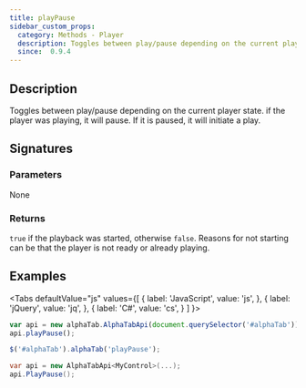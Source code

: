 ```yaml
---
title: playPause
sidebar_custom_props:
  category: Methods - Player
  description: Toggles between play/pause depending on the current player state.
  since:  0.9.4
---
```


<SinceBadge since="0.9.4" />


## Description
Toggles between play/pause depending on the current player state. if the player was playing, it will pause. If it is paused, it will initiate a play. 

## Signatures

<TypeTable>
    <TypeRow type="js" name="function playPause()" />
    <TypeRow type="jquery" name="alphaTab('playPause')" />
    <TypeRow type="net" name="void PlayPause()" />
</TypeTable>

### Parameters
None

### Returns
`true` if the playback was started, otherwise `false`. Reasons for not starting can be that the player is not ready or already playing.

## Examples

<Tabs
  defaultValue="js"
  values={[
    { label: 'JavaScript', value: 'js', },
    { label: 'jQuery', value: 'jq', },
    { label: 'C#', value: 'cs', }
  ]
}>
<TabItem value="js">

```js
var api = new alphaTab.AlphaTabApi(document.querySelector('#alphaTab'));
api.playPause();
```

</TabItem>
<TabItem value="jq">

```js
$('#alphaTab').alphaTab('playPause');
```

</TabItem>
<TabItem value="cs">

```csharp
var api = new AlphaTabApi<MyControl>(...);
api.PlayPause();
```

</TabItem>
</Tabs>
